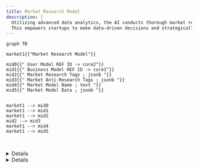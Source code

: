 ```yaml
---
title: Market Research Model
description: |
  Utilizing advanced data analytics, the AI conducts thorough market research to identify target audiences, analyze competitors, and uncover industry trends.
  This empowers startups to make data-driven decisions and strategically position themselves in the market.
---
```



```mermaid
graph TB

market1{{"Market Research Model"}}

mid0{{" User Model REF ID -> core2"}}
mid1{{" Business Model REF ID -> core1"}}
mid2{{" Market Research Tags ; jsonb "}}
mid3{{" Market Anti-Research Tags ; jsonb "}}
mid4{{" Market Model Name ; text "}}
mid5{{" Market Model Data ; jsonb "}}


market1 --> mid0
market1 --> mid1
market1 --> mid2
mid2 --> mid3
market1 --> mid4
market1 --> mid5


```



<br />

<Details data="Market Research Model Tasks">

- [ ] - Market Research Model Generation
- [ ] - Relationship of Market Research Model and User Model
- [ ] - Relationship of Market Research Model and Business Model
- [ ] - Collapse Tags and Anti Tags into Data Blog? Or keep Isolated?

</Details>

<Details data="Market Research Model Data">

### Market Research Model Data

We will not be using suapbase, instead we will be using [appwrite](/application/appwrite).

```sql

create table
  market_research_model (
    id bigint generated by default as identity primary key,
    inserted_at timestamp with time zone default timezone ('utc'::text, now()) not null,
    updated_at timestamp with time zone default timezone ('utc'::text, now()) not null,
    tags jsonb,
    anti_tags jsonb,
    name text,
    auth_id uuid,
    constraint market_research_model_auth_id_fkey foreign key (auth_id) references auth.users (id)
  );


alter table market_research_model
  enable row level security;

create policy "Users can select their own market research model." on market_research_model
  for select using (auth.uid() = auth_id);

create policy "Users can insert their own market research model." on market_research_model
  for insert with check (auth.uid() = auth_id);

create policy "Users can update their own market research model." on market_research_model
  for update using (auth.uid() = auth_id);

```

</Details>